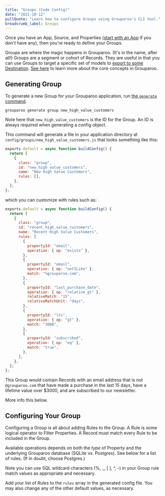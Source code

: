 ```yaml
---
title: "Groups (Code Config)"
date: "2021-10-12"
pullQuote: "Learn how to configure Groups using Grouparoo's CLI tool."
breadcrumb_label: Groups
---
```


Once you have an App, Source, and Properties ([start with an App](/docs/running/ui-enterprise/apps) if you don't have any), then you're ready to define your Groups.

Groups are where the magic happens in Grouparoo. (It's in the name, after all!) Groups are a segment or cohort of Records. They are useful in that you can use Groups to target a specific set of models to [export to some Destination](/docs/running/ui-enterprise/destinations). [See here](/docs/getting-started/product-concepts) to learn more about the core concepts in Grouparoo.

## Generating Group

To generate a new Group for your Grouparoo application, run [the `generate` command](/docs/cli/config#generate).

    grouparoo generate group new_high_value_customers

Note here that `new_high_value_customers` is the ID for the Group. An ID is always required when generating a config object.

This command will generate a file in your application directory at `config/groups/new_high_value_customers.js` that looks something like this:

```js
exports.default = async function buildConfig() {
  return [
    {
      class: "group",
      id: "new_high_value_customers",
      name: "New High Value Customers",
      rules: [],
    },
  ];
};
```

which you can customize with rules such as:

```js
exports.default = async function buildConfig() {
  return [
    {
      class: "group",
      id: "recent_high_value_customers",
      name: "Recent High Value Customers",
      rules: [
        {
          propertyId: "email",
          operation: { op: "exists" },
        },
        {
          propertyId: "email",
          operation: { op: "notILike" },
          match: "%grouparoo.com",
        },
        {
          propertyId: "last_purchase_date",
          operation: { op: "relative_gt" },
          relativeMatch: "15",
          relativeMatchUnit: "days",
        },
        {
          propertyId: "ltv",
          operation: { op: "gt" },
          match: "3000",
        },
        {
          propertyId: "subscribed",
          operation: { op: "eq" },
          match: "true",
        },
      ],
    },
  ];
};
```

This Group would contain Records with an email address that is not `@grouparoo.com` that have made a purchase in the last 15 days, have a lifetime value over $3000, and are subscribed to our newsletter.

More info this below.

## Configuring Your Group

Configuring a Group is all about adding Rules to the Group. A Rule is some logical operator to Filter Properties. A Record must match every Rule to be included in the Group.

Available operations depends on both the _type_ of Property and the underlying Grouparoo database (SQLite vs. Postgres). See below for a list of rules. (If in doubt, choose Postgres.)

Note you can use SQL wildcard characters (%, \_, [ ], ^, -) in your Group rule match values as appropriate and necessary.

<RuleOpsTable />

Add your list of Rules to the `rules` array in the generated config file. You may also change any of the other default values, as necessary.

<ValidateAndApplyConfig />
